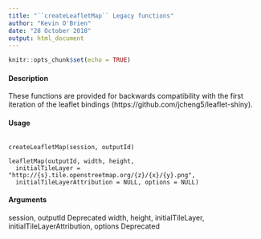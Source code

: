 ```yaml
---
title: "``createLeafletMap`` Legacy functions"
author: "Kevin O'Brien"
date: "28 October 2018"
output: html_document
---
```


```r
knitr::opts_chunk$set(echo = TRUE)
```

#### Description

These functions are provided for backwards compatibility with the first iteration of the leaflet bindings
(https://github.com/jcheng5/leaflet-shiny).

#### Usage

<pre><code>
createLeafletMap(session, outputId)

leafletMap(outputId, width, height,
  initialTileLayer = "http://{s}.tile.openstreetmap.org/{z}/{x}/{y}.png",
  initialTileLayerAttribution = NULL, options = NULL)
</code></pre>

#### Arguments

session, outputId
Deprecated
width, height, initialTileLayer, initialTileLayerAttribution, options
Deprecated